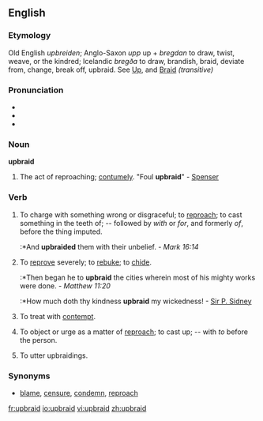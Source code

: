 ==English==

===Etymology===
Old English ''upbreiden''; Anglo-Saxon ''upp'' up + ''bregdan'' to draw, twist, weave, or the kindred; Icelandic ''bregða'' to draw, brandish, braid, deviate from, change, break off, upbraid. See [[Up]], and [[Braid]] ''(transitive)'' 

===Pronunciation===
*{{IPA|/ˌʌpˈbreɪd/}}
*{{rhymes|eɪd}}
*{{audio|en-us-upbraid.ogg|Audio (US)}}

===Noun===
'''upbraid'''

# {{obsolete}} The act of reproaching; [[contumely]]. "Foul '''upbraid'''" - [[Spenser]]

===Verb===
{{en-verb}}

# To charge with something wrong or disgraceful; to [[reproach]]; to cast something in the teeth of; -- followed by ''with'' or ''for'', and formerly ''of'', before the thing imputed.
#:*And '''upbraided''' them with their unbelief. - ''Mark 16:14''
# To [[reprove]] severely; to [[rebuke]]; to [[chide]].
#:*Then began he to '''upbraid''' the cities wherein most of his mighty works were done. - ''Matthew 11:20''
#:*How much doth thy kindness '''upbraid''' my wickedness! - [[Sir P. Sidney]] {{rfdate}}
# {{obsolete}} To treat with [[contempt]].
# {{obsolete}} To object or urge as a matter of [[reproach]]; to cast up; -- with ''to'' before the person.
# {{intransitive}} To utter upbraidings.

===Synonyms===
* [[blame]], [[censure]], [[condemn]], [[reproach]]

[[fr:upbraid]]
[[io:upbraid]]
[[vi:upbraid]]
[[zh:upbraid]]